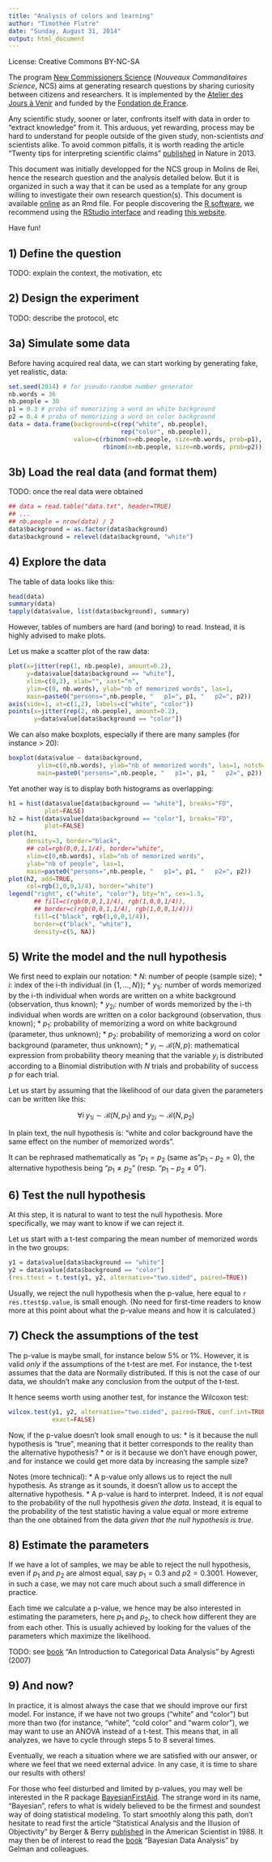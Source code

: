 ---
title: "Analysis of colors and learning"
author: "Timothée Flutre"
date: "Sunday, August 31, 2014"
output: html_document
---

License: Creative Commons BY-NC-SA

The program [New Commissioners Science](http://www.joursavenir.org/ncs/en) (*Nouveaux Commanditaires Science*, NCS) aims at generating research questions by sharing curiosity between citizens and researchers.
It is implemented by the [Atelier des Jours à Venir](http://www.joursavenir.org/) and funded by the [Fondation de France](http://www.fondationdefrance.org).

Any scientific study, sooner or later, confronts itself with data in order to "extract knowledge" from it.
This arduous, yet rewarding, process may be hard to understand for people outside of the given study, non-scientists *and* scientists alike.
To avoid common pitfalls, it is worth reading the article "Twenty tips for interpreting scientific claims" [published](http://dx.doi.org/10.1038/503335a) in Nature in 2013.

This document was initially developped for the NCS group in Molins de Rei, hence the research question and the analysis detailed below.
But it is organized in such a way that it can be used as a template for any group willing to investigate their own research question(s).
This document is available [online](https://www.github.com/timflutre/ncs) as an Rmd file.
For people discovering the [R software](http://www.r-project.org/), we recommend using the [RStudio interface](http://www.rstudio.com/) and reading [this website](http://www.statmethods.net).

Have fun!


## 1) Define the question

TODO: explain the context, the motivation, etc


## 2) Design the experiment

TODO: describe the protocol, etc


## 3a) Simulate some data

Before having acquired real data, we can start working by generating fake, yet realistic, data:
```{r simul.data}
set.seed(2014) # for pseudo-random number generator
nb.words = 36
nb.people = 30
p1 = 0.3 # proba of memorizing a word on white background
p2 = 0.4 # proba of memorizing a word on color background
data = data.frame(background=c(rep("white", nb.people),
                               rep("color", nb.people)),
                  value=c(rbinom(n=nb.people, size=nb.words, prob=p1),
                          rbinom(n=nb.people, size=nb.words, prob=p2)))
```


## 3b) Load the real data (and format them)

TODO: once the real data were obtained

```{r load.data}
## data = read.table("data.txt", header=TRUE)
## ...
## nb.people = nrow(data) / 2
data$background = as.factor(data$background)
data$background = relevel(data$background, "white")
```


## 4) Explore the data

The table of data looks like this:
```{r overview.data}
head(data)
summary(data)
tapply(data$value, list(data$background), summary)
```

However, tables of numbers are hard (and boring) to read.
Instead, it is highly advised to make plots.

Let us make a scatter plot of the raw data:
```{r plot}
plot(x=jitter(rep(1, nb.people), amount=0.2),
     y=data$value[data$background == "white"],
     xlim=c(0,3), xlab="", xaxt="n",
     ylim=c(0, nb.words), ylab="nb of memorized words", las=1,
     main=paste0("persons=",nb.people, "   p1=", p1, "   p2=", p2))
axis(side=1, at=c(1,2), labels=c("white", "color"))
points(x=jitter(rep(2, nb.people), amount=0.2),
       y=data$value[data$background == "color"])
```

<!-- TODO: use segments() to show that data are paired -->

We can also make boxplots, especially if there are many samples (for instance > 20):
```{r boxplot}
boxplot(data$value ~ data$background,
        ylim=c(0,nb.words), ylab="nb of memorized words", las=1, notch=TRUE,
        main=paste0("persons=",nb.people, "   p1=", p1, "   p2=", p2))
```

Yet another way is to display both histograms as overlapping:
<!-- see also http://stackoverflow.com/a/3486057/597069 -->
```{r hist}
h1 = hist(data$value[data$background == "white"], breaks="FD",
          plot=FALSE)
h2 = hist(data$value[data$background == "color"], breaks="FD",
          plot=FALSE)
plot(h1,
     density=3, border="black",
     ## col=rgb(0,0,1,1/4), border="white",
     xlim=c(0,nb.words), xlab="nb of memorized words",
     ylab="nb of people", las=1,
     main=paste0("persons=",nb.people, "   p1=", p1, "   p2=", p2))
plot(h2, add=TRUE,
     col=rgb(1,0,0,1/4), border="white")
legend("right", c("white", "color"), bty="n", cex=1.5,
       ## fill=c(rgb(0,0,1,1/4), rgb(1,0,0,1/4)),
       ## border=c(rgb(0,0,1,1/4), rgb(1,0,0,1/4)))
       fill=c("black", rgb(1,0,0,1/4)),
       border=c("black", "white"),
       density=c(5, NA))
```


## 5) Write the model and the null hypothesis

We first need to explain our notation:
* $N$: number of people (sample size);
* $i$: index of the i-th individual (in $\{1,\ldots,N\}$);
* $y_{1i}$: number of words memorized by the i-th individual when words are written on a white background (observation, thus known);
* $y_{2i}$: number of words memorized by the i-th individual when words are written on a color background (observation, thus known);
* $p_1$: probability of memorizing a word on white background (parameter, thus unknown);
* $p_2$: probability of memorizing a word on color background (parameter, thus unknown);
* $y_i \sim \mathcal{B}(N, p)$: mathematical expression from probability theory meaning that the variable $y_i$ is distributed according to a Binomial distribution with $N$ trials and probability of success $p$ for each trial.

Let us start by assuming that the likelihood of our data given the parameters can be written like this:

$$
\forall i \; y_{1i} \sim \mathcal{B}(N, p_1) \text{ and } y_{2i} \sim \mathcal{B}(N, p_2)
$$

In plain text, the null hypothesis is: "white and color background have the same effect on the number of memorized words".

It can be rephrased mathematically as "$p_1 = p_2$ (same as "$p_1 - p_2 = 0$), the alternative hypothesis being "$p_1 \ne p_2$" (resp. "$p_1 - p_2 \ne 0$").


## 6) Test the null hypothesis

At this step, it is natural to want to test the null hypothesis.
More specifically, we may want to know if we can reject it.

Let us start with a t-test comparing the mean number of memorized words in the two groups:
```{r t.test}
y1 = data$value[data$background == "white"]
y2 = data$value[data$background == "color"]
(res.ttest = t.test(y1, y2, alternative="two.sided", paired=TRUE))
```

Usually, we reject the null hypothesis when the p-value, here equal to `r res.ttest$p.value`, is small enough.
(No need for first-time readers to know more at this point about what the p-value means and how it is calculated.)


## 7) Check the assumptions of the test

The p-value is maybe small, for instance below 5% or 1%.
However, it is valid *only* if the assumptions of the t-test are met.
For instance, the t-test assumes that the data are Normally distributed.
If this is not the case of our data, we shouldn't make any conclusion from the output of the t-test.

It hence seems worth using another test, for instance the Wilcoxon test:
```{r wilcoxon.test}
wilcox.test(y1, y2, alternative="two.sided", paired=TRUE, conf.int=TRUE,
            exact=FALSE)
```

Now, if the p-value doesn't look small enough to us:
* is it because the null hypothesis is "true", meaning that it better corresponds to the reality than the alternative hypothesis?
* or is it because we don't have enough power, and for instance we could get more data by increasing the sample size?

Notes (more technical):
* A p-value only allows us to reject the null hypothesis. As strange as it sounds, it doesn't allow us to accept the alternative hypothesis.
* A p-value is hard to interpret. Indeed, it is *not* equal to the probability of the null hypothesis *given the data*. Instead, it is equal to the probability of the test statistic having a value equal or more extreme than the one obtained from the data *given that the null hypothesis is true*.


## 8) Estimate the parameters

If we have a lot of samples, we may be able to reject the null hypothesis, even if $p_1$ and $p_2$ are almost equal, say $p_1 = 0.3$ and $p2 = 0.3001$.
However, in such a case, we may not care much about such a small difference in practice.

Each time we calculate a p-value, we hence may be also interested in estimating the parameters, here $p_1$ and $p_2$, to check how different they are from each other.
This is usually achieved by looking for the values of the parameters which maximize the likelihood.

TODO: see [book](http://www.planta.cn/forum/files_planta/introduction_to_categorical_data_analysis_805.pdf) "An Introduction to Categorical Data Analysis" by Agresti (2007)

<!-- ```{r mle} -->
<!-- library(stats4) -->
<!-- mll <- function(){ -->
<!-- } -->
<!-- mle(minuslogl=mll, start=list(p1=0.5, p2=0.5), nobs=nb.people, -->
<!--     method="L-BFGS", lower=c(0,0), upper=c(1,1)) -->
<!-- #see also package PropCIs -->
<!-- ``` -->


## 9) And now?

In practice, it is almost always the case that we should improve our first model.
For instance, if we have not two groups ("white" and "color") but more than two (for instance, "white", "cold color" and "warm color"), we may want to use an ANOVA instead of a t-test.
This means that, in all analyzes, we have to cycle through steps 5 to 8 several times.

Eventually, we reach a situation where we are satisfied with our answer, or where we feel that we need external advice.
In any case, it is time to share our results with others!

For those who feel disturbed and limited by p-values, you may well be interested in the R package [BayesianFirstAid](https://github.com/rasmusab/bayesian_first_aid).
The strange word in its name, "Bayesian", refers to what is widely believed to be the firmest and soundest way of doing statistical modeling.
To start smoothly along this path, don't hesitate to read first the article "Statistical Analysis and the Illusion of Objectivity" by Berger & Berry [published](http://www.jstor.org/stable/27855070) in the American Scientist in 1988.
It may then be of interest to read the [book](http://www.stat.columbia.edu/~gelman/book/) "Bayesian Data Analysis" by Gelman and colleagues.
